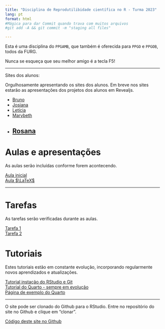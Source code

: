 ```yaml
---
title: "Disciplina de Reprodutilibidade científica no R - Turma 2023"
lang: pt
format: html
#Mágica para dar Commit quando trava com muitos arquivos
#git add -A && git commit -m "staging all files"

---
```


:::{.callout-note}
Esta é uma disciplina do `PPGAMB`, que também é oferecida para `PPGO` e `PPGOB`, todos da FURG.  
:::

Nunca se esqueça que seu melhor amigo é a tecla F5!

---

Sites dos alunos:

::: aside
Orgulhosamente apresentando os sites dos alunos. Em breve nos sites estarão as apresentações dos projetos dos alunos em Revealjs.
:::

- [Bruno](https://blinhares94.github.io/repr_furg/)
- [Josiana](https://josianamm.github.io/Reprodutibilidade/)
- [Letícia]()
- [Marybeth](https://marybethcostilla.github.io/again/)
- [Rosana](https://rosanacosta1995.github.io/air_pollution/)
---


# Aulas e apresentações

::: aside
As aulas serão incluídas conforme forem acontecendo.
:::

[Aula inicial](Aula1.html)  
[Aula $\LaTeX$](Aula_Latex.html)  

---

# Tarefas

::: aside
As tarefas serão verificadas durante as aulas.
:::

[Tarefa 1](Tarefa1.html)  
[Tarefa 2](Tarefa2.html)

# Tutoriais

Estes tutoriais estão em constante evolução, incorporando regularmente novos aprendizados e atualizações.

[Tutorial instação do RStudio e Git](Integrar_Git_RStudio.html)  
[Tutorial do Quarto - sempre em evolução](Tutorial_Quarto.html)  
[Página de exemplo do Quarto](Pagina_Exemplo.html)
[]()


---
::: aside
O site pode ser clonado do Github para o RStudio. Entre no repositório do site no Github e clique em "clonar".
:::

[Código deste site no Github](https://github.com/mauricio-camargo/reprodu2023)

